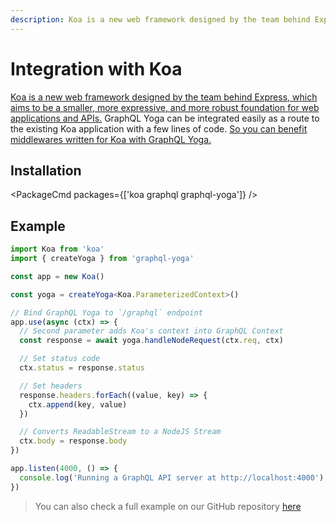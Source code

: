```yaml
---
description: Koa is a new web framework designed by the team behind Express, which aims to be a smaller, more expressive, and more robust foundation for web applications and APIs.
---
```



# Integration with Koa

[Koa is a new web framework designed by the team behind Express, which aims to be a smaller, more expressive, and more robust foundation for web applications and APIs.](https://koajs.com)
GraphQL Yoga can be integrated easily as a route to the existing Koa application with a few lines of code. [So you can benefit middlewares written for Koa with GraphQL Yoga.](https://github.com/koajs/koa/wiki)

## Installation

<PackageCmd packages={['koa graphql graphql-yoga']} />

## Example

```ts
import Koa from 'koa'
import { createYoga } from 'graphql-yoga'

const app = new Koa()

const yoga = createYoga<Koa.ParameterizedContext>()

// Bind GraphQL Yoga to `/graphql` endpoint
app.use(async (ctx) => {
  // Second parameter adds Koa's context into GraphQL Context
  const response = await yoga.handleNodeRequest(ctx.req, ctx)

  // Set status code
  ctx.status = response.status

  // Set headers
  response.headers.forEach((value, key) => {
    ctx.append(key, value)
  })

  // Converts ReadableStream to a NodeJS Stream
  ctx.body = response.body
})

app.listen(4000, () => {
  console.log('Running a GraphQL API server at http://localhost:4000')
})
```

> You can also check a full example on our GitHub repository [here](https://github.com/dotansimha/graphql-yoga/tree/v3/examples/koa)
